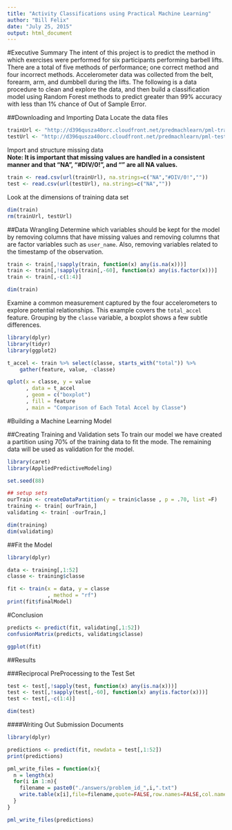 ```yaml
---
title: "Activity Classifications using Practical Machine Learning"
author: "Bill Felix"
date: "July 25, 2015"
output: html_document
---
```

#Executive Summary
The intent of this project is to predict the method in which exercises were performed for six participants performing barbell lifts. There are a total of five methods of performance; one correct method and four incorrect methods. Accelerometer data was collected from the belt, forearm, arm, and dumbbell during the lifts. The following is a data procedure to clean and explore the data, and then build a classification model using Random Forest methods to predict greater than 99% accuracy with less than 1% chance of Out of Sample Error.

##Downloading and Importing Data
Locate the data files
```r
trainUrl <- "http://d396qusza40orc.cloudfront.net/predmachlearn/pml-training.csv"
testUrl <- "http://d396qusza40orc.cloudfront.net/predmachlearn/pml-testing.csv"
```

Import and structure missing data  
**Note: It is important that missing values are handled in a consistent manner and that "NA", "#DIV/0!", and "" are all NA values.**
```r
train <- read.csv(url(trainUrl), na.strings=c("NA","#DIV/0!",""))
test <- read.csv(url(testUrl), na.strings=c("NA",""))
```

Look at the dimensions of training data set
```r
dim(train)
rm(trainUrl, testUrl)
```

##Data Wrangling
Determine which variables should be kept for the model by removing columns that have missing values and removing columns that are factor variables such as `user_name`. Also, removing variables related to the timestamp of the observation.

```r
train <- train[,!sapply(train, function(x) any(is.na(x)))]
train <- train[,!sapply(train[,-60], function(x) any(is.factor(x)))]
train <- train[,-c(1:4)]

dim(train)
```

Examine a common measurement captured by the four accelerometers to explore potential relationships. This example covers the `total_accel` feature. Grouping by the `classe` variable, a boxplot shows a few subtle differences.
```r
library(dplyr)
library(tidyr)
library(ggplot2)

t_accel <- train %>% select(classe, starts_with("total")) %>%
    gather(feature, value, -classe)

qplot(x = classe, y = value
      , data = t_accel
      , geom = c("boxplot")
      , fill = feature
      , main = "Comparison of Each Total Accel by Classe")
```

#Building a Machine Learning Model

##Creating Training and Validation sets
To train our model we have created a partition using 70% of the training data to fit the mode. The remaining data will be used as validation for the model.

```r
library(caret)
library(AppliedPredictiveModeling)

set.seed(88)

## setup sets
ourTrain <- createDataPartition(y = train$classe , p = .70, list =F)
training <- train[ ourTrain,]
validating <- train[ -ourTrain,]

dim(training)
dim(validating)
```

##Fit the Model

```r
library(dplyr)

data <- training[,1:52]
classe <- training$classe

fit <- train(x = data, y = classe
             , method = "rf")
print(fit$finalModel)
```

#Conclusion
```r
predicts <- predict(fit, validating[,1:52])
confusionMatrix(predicts, validating$classe)
```


```r
ggplot(fit)
```

##Results

###Reciprocal PreProcessing to the Test Set
```r
test <- test[,!sapply(test, function(x) any(is.na(x)))]
test <- test[,!sapply(test[,-60], function(x) any(is.factor(x)))]
test <- test[,-c(1:4)]

dim(test)
```

####Writing Out Submission Documents
```r
library(dplyr)

predictions <- predict(fit, newdata = test[,1:52])
print(predictions)
```

```r
pml_write_files = function(x){
  n = length(x)
  for(i in 1:n){
    filename = paste0("./answers/problem_id_",i,".txt")
    write.table(x[i],file=filename,quote=FALSE,row.names=FALSE,col.names=FALSE)
  }
}

pml_write_files(predictions)
```
